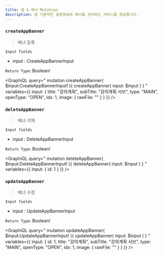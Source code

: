 ```yaml
---
title: 앱 & 배너 Mutation
description: 앱 기본적인 설정정보와 배너를 관리하는 서비스를 제공합니다. 
---
```



### `createAppBanner`
> 배너 등록


`Input fields`
* input : <Link to="/input/app/#CreateAppBannerInput">CreateAppBannerInput</Link>

`Return Type`: Boolean!

<GraphiQL
  query="
  mutation createAppBanner( $input:CreateAppBannerInput! ){
    createAppBanner( input: $input )
  }
  "
  variables={{
    input: {
      title: "강의계획",
      subTitle: "강의계획 서브", 
      type: "MAIN",
      openType: "OPEN",
      idx: 1,
      image: {
          rawFile: ""
      }
    }
  }}
/>


### `deleteAppBanner`
> 배너 삭제


`Input fields`
* input : <Link to="/input/app/#DeleteAppBannerInput">DeleteAppBannerInput</Link>

`Return Type`: Boolean!

<GraphiQL
  query="
  mutation deleteAppBanner( $input:DeleteAppBannerInput! ){
    deleteAppBanner( input: $input )
  }
  "
  variables={{
    input: {
      id: 1
    }
  }}
/>

### `updateAppBanner`
> 배너 수정


`Input fields`
* input : <Link to="/input/app/#UpdateAppBannerInput">UpdateAppBannerInput</Link>

`Return Type`: Boolean!

<GraphiQL
  query="
  mutation updateAppBanner( $input:UpdateAppBannerInput! ){
    updateAppBanner( input: $input )
  }
  "
  variables={{
    input: {
      id: 1,
      title: "강의계획",
      subTitle: "강의계획 서브", 
      type: "MAIN",
      openType: "OPEN",
      idx: 1,
      image: {
          rawFile: ""
      }
    }
  }}
/>